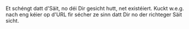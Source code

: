 Et schéngt datt d'Säit, no déi Dir gesicht hutt, net existéiert. Kuckt w.e.g. nach eng kéier op d'URL fir sécher ze sinn datt Dir no der richteger Säit sicht.
